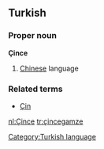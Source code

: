 ==Turkish==
===Proper noun===
'''Çince'''

# [[Chinese]] language

===Related terms===
*[[Çin]]

[[Category:Turkish language]]

[[nl:Çince]]
[[tr:çince]]gamze